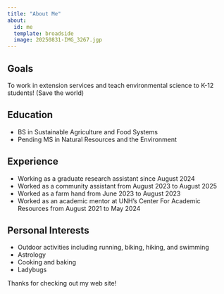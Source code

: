 ```yaml
---
title: "About Me"
about:
  id: me
  template: broadside
  image: 20250831-IMG_3267.jgp
---
```


:::{#me}

## Goals
To work in extension services and teach environmental science to K-12 students!
(Save the world)

## Education
- BS in Sustainable Agriculture and Food Systems
- Pending MS in Natural Resources and the Environment

## Experience
- Working as a graduate research assistant since August 2024
- Worked as a community assistant from August 2023 to August 2025
- Worked as a farm hand from June 2023 to August 2023
- Worked as an academic mentor at UNH's Center For Academic Resources from August 2021 to May 2024

## Personal Interests
- Outdoor activities including running, biking, hiking, and swimming
- Astrology
- Cooking and baking 
- Ladybugs

:::

Thanks for checking out my web site!
